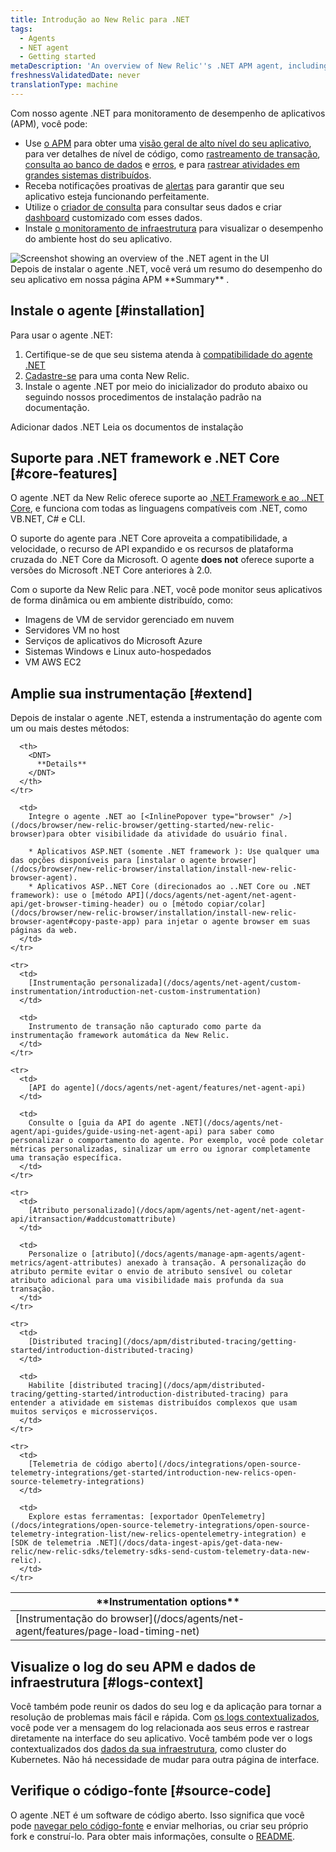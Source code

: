 ```yaml
---
title: Introdução ao New Relic para .NET
tags:
  - Agents
  - NET agent
  - Getting started
metaDescription: 'An overview of New Relic''s .NET APM agent, including features, resources for installation, configuration, and troubleshooting.'
freshnessValidatedDate: never
translationType: machine
---
```


Com nosso agente .NET para monitoramento de desempenho de aplicativos (APM), você pode:

* Use [o APM](/docs/apm/new-relic-apm/getting-started/welcome-new-relic-apm) para obter uma [visão geral de alto nível do seu aplicativo](/docs/apm/applications-menu/monitoring/apm-overview-page), para ver detalhes de nível de código, como [rastreamento de transação](/docs/apm/transactions/transaction-traces/transaction-traces), [consulta ao banco de dados](/docs/apm/transactions/transaction-traces/sql-statements) e [erros](/docs/apm/applications-menu/events/view-apm-error-analytics), e para [rastrear atividades em grandes sistemas distribuídos](/docs/apm/distributed-tracing/getting-started/introduction-distributed-tracing).
* Receba notificações proativas de [alertas](/docs/alerts/alert-policies/understanding-alert-policies/alerting-new-relic) para garantir que seu aplicativo esteja funcionando perfeitamente.
* Utilize o [criador de consulta](/docs/query-your-data/explore-query-data/query-builder/use-advanced-nrql-mode-specify-data) para consultar seus dados e criar [dashboard](/docs/query-your-data/explore-query-data/dashboards/introduction-new-relic-one-dashboards) customizado com esses dados.
* Instale [o monitoramento de infraestrutura](/docs/infrastructure/new-relic-infrastructure/installation/install-infrastructure-windows-server) para visualizar o desempenho do ambiente host do seu aplicativo.

<img title="Screenshot showing an overview of the .NET agent in the UI" alt="Screenshot showing an overview of the .NET agent in the UI" src="/images/apm_screenshot-crop_overview-of-the-dotnet-agent.webp" />

<figcaption>
  Depois de instalar o agente .NET, você verá um resumo do desempenho do seu aplicativo em nossa página APM <DNT>**Summary**</DNT> .
</figcaption>

## Instale o agente [#installation]

Para usar o agente .NET:

1. Certifique-se de que seu sistema atenda à [compatibilidade do agente .NET](/docs/apm/agents/net-agent/configuration/net-agent-configuration/)
2. [Cadastre-se](https://newrelic.com/signup) para uma conta New Relic.
3. Instale o agente .NET por meio do inicializador do produto abaixo ou seguindo nossos procedimentos de instalação padrão na documentação.

<ButtonGroup>
  <ButtonLink role="button" to="https://one.newrelic.com/marketplace/install-data-source?state=3782cb1e-1733-6408-71c3-c3474a90bc07" variant="primary">
    Adicionar dados .NET
  </ButtonLink>

  <ButtonLink role="button" to="/install/dotnet" variant="primary">
    Leia os documentos de instalação
  </ButtonLink>
</ButtonGroup>

## Suporte para .NET framework e .NET Core [#core-features]

O agente .NET da New Relic oferece suporte ao [.NET Framework e ao ..NET Core](/docs/apm/agents/net-agent/configuration/net-agent-configuration/), e funciona com todas as linguagens compatíveis com .NET, como VB.NET, C# e CLI.

O suporte do agente para .NET Core aproveita a compatibilidade, a velocidade, o recurso de API expandido e os recursos de plataforma cruzada do .NET Core da Microsoft. O agente <DNT>**does not**</DNT> oferece suporte a versões do Microsoft .NET Core anteriores à 2.0.

Com o suporte da New Relic para .NET, você pode monitor seus aplicativos de forma dinâmica ou em ambiente distribuído, como:

* Imagens de VM de servidor gerenciado em nuvem
* Servidores VM no host
* Serviços de aplicativos do Microsoft Azure
* Sistemas Windows e Linux auto-hospedados
* VM AWS EC2

## Amplie sua instrumentação [#extend]

Depois de instalar o agente .NET, estenda a instrumentação do agente com um ou mais destes métodos:

<table>
  <thead>
    <tr>
      <th style={{ width: "200px" }}>
        <DNT>
          **Instrumentation options**
        </DNT>
      </th>

      <th>
        <DNT>
          **Details**
        </DNT>
      </th>
    </tr>
  </thead>

  <tbody>
    <tr>
      <td>
        [Instrumentação do browser](/docs/agents/net-agent/features/page-load-timing-net)
      </td>

      <td>
        Integre o agente .NET ao [<InlinePopover type="browser" />](/docs/browser/new-relic-browser/getting-started/new-relic-browser)para obter visibilidade da atividade do usuário final.

        * Aplicativos ASP.NET (somente .NET framework ): Use qualquer uma das opções disponíveis para [instalar o agente browser](/docs/browser/new-relic-browser/installation/install-new-relic-browser-agent).
        * Aplicativos ASP..NET Core (direcionados ao ..NET Core ou .NET framework): use o [método API](/docs/agents/net-agent/net-agent-api/get-browser-timing-header) ou o [método copiar/colar](/docs/browser/new-relic-browser/installation/install-new-relic-browser-agent#copy-paste-app) para injetar o agente browser em suas páginas da web.
      </td>
    </tr>

    <tr>
      <td>
        [Instrumentação personalizada](/docs/agents/net-agent/custom-instrumentation/introduction-net-custom-instrumentation)
      </td>

      <td>
        Instrumento de transação não capturado como parte da instrumentação framework automática da New Relic.
      </td>
    </tr>

    <tr>
      <td>
        [API do agente](/docs/agents/net-agent/features/net-agent-api)
      </td>

      <td>
        Consulte o [guia da API do agente .NET](/docs/agents/net-agent/api-guides/guide-using-net-agent-api) para saber como personalizar o comportamento do agente. Por exemplo, você pode coletar métricas personalizadas, sinalizar um erro ou ignorar completamente uma transação específica.
      </td>
    </tr>

    <tr>
      <td>
        [Atributo personalizado](/docs/apm/agents/net-agent/net-agent-api/itransaction/#addcustomattribute)
      </td>

      <td>
        Personalize o [atributo](/docs/agents/manage-apm-agents/agent-metrics/agent-attributes) anexado à transação. A personalização do atributo permite evitar o envio de atributo sensível ou coletar atributo adicional para uma visibilidade mais profunda da sua transação.
      </td>
    </tr>

    <tr>
      <td>
        [Distributed tracing](/docs/apm/distributed-tracing/getting-started/introduction-distributed-tracing)
      </td>

      <td>
        Habilite [distributed tracing](/docs/apm/distributed-tracing/getting-started/introduction-distributed-tracing) para entender a atividade em sistemas distribuídos complexos que usam muitos serviços e microsserviços.
      </td>
    </tr>

    <tr>
      <td>
        [Telemetria de código aberto](/docs/integrations/open-source-telemetry-integrations/get-started/introduction-new-relics-open-source-telemetry-integrations)
      </td>

      <td>
        Explore estas ferramentas: [exportador OpenTelemetry](/docs/integrations/open-source-telemetry-integrations/open-source-telemetry-integration-list/new-relics-opentelemetry-integration) e [SDK de telemetria .NET](/docs/data-ingest-apis/get-data-new-relic/new-relic-sdks/telemetry-sdks-send-custom-telemetry-data-new-relic).
      </td>
    </tr>
  </tbody>
</table>

## Visualize o log do seu APM e dados de infraestrutura [#logs-context]

Você também pode reunir os dados do seu log e da aplicação para tornar a resolução de problemas mais fácil e rápida. Com [os logs contextualizados](/docs/logs/logs-context/net-configure-logs-context-all), você pode ver a mensagem do log relacionada aos seus erros e rastrear diretamente na interface do seu aplicativo. Você também pode ver o logs contextualizados dos [dados da sua infraestrutura](/docs/logs/forward-logs/forward-your-logs-using-infrastructure-agent/), como cluster do Kubernetes. Não há necessidade de mudar para outra página de interface.

## Verifique o código-fonte [#source-code]

O agente .NET é um software de código aberto. Isso significa que você pode [navegar pelo código-fonte](https://github.com/newrelic/newrelic-dotnet-agent) e enviar melhorias, ou criar seu próprio fork e construí-lo. Para obter mais informações, consulte o [README](https://github.com/newrelic/newrelic-dotnet-agent/blob/main/README.md).